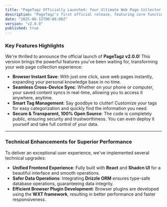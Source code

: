```yaml
---
title: "PageTagz Officially Launched: Your Ultimate Web Page Collector!"
description: "PageTagz's first official release, featuring core functionalities"
date: "2025-06-12T00:00:00Z"
version: "v2.0.0"
published: true
---
```


### Key Features Highlights

We're thrilled to announce the official launch of **PageTagz v2.0.0**! This version brings the powerful features you've been waiting for, transforming your web page collection experience:

* **Browser Instant Save**: With just one click, save web pages instantly, expanding your personal knowledge base in no time.
* **Seamless Cross-Device Sync**: Whether on your phone or computer, your saved content syncs in real-time, allowing you to access it anywhere, anytime.
* **Smart Tag Management**: Say goodbye to clutter! Customize your tags for easy categorization and quickly find the information you need.
* **Secure & Transparent, 100% Open Source**: The code is completely public, ensuring security and trustworthiness. You can even deploy it yourself and take full control of your data.

---

### Technical Enhancements for Superior Performance

To deliver an exceptional user experience, we've implemented several technical upgrades:

* **Unified Frontend Experience**: Fully built with **React** and **Shadcn UI** for a beautiful interface and smooth operations.
* **Safer Data Operations**: Integrating **Drizzle ORM** ensures type-safe database operations, guaranteeing data integrity.
* **Efficient Browser Plugin Development**: Browser plugins are developed using the **WXT framework**, resulting in better performance and faster responsiveness.